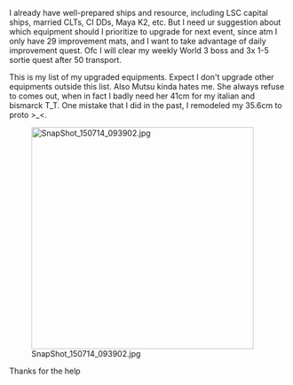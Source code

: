 I already have well-prepared ships and resource, including LSC capital ships, married CLTs, CI DDs, Maya K2, etc. But I need ur suggestion about which equipment should I prioritize to upgrade for next event, since atm I only have 29 improvement mats, and I want to take advantage of daily improvement quest. Ofc I will clear my weekly World 3 boss and 3x 1-5 sortie quest after 50 transport.

This is my list of my upgraded equipments. Expect I don't upgrade other equipments outside this list. Also Mutsu kinda hates me. She always refuse to comes out, when in fact I badly need her 41cm for my italian and bismarck T_T. One mistake that I did in the past, I remodeled my 35.6cm to proto >_<.

[[File:SnapShot_150714_093902.jpg|thumb|400px]]

Thanks for the help<ac_metadata title="Any suggestion for upgrading my equipment?"> </ac_metadata>